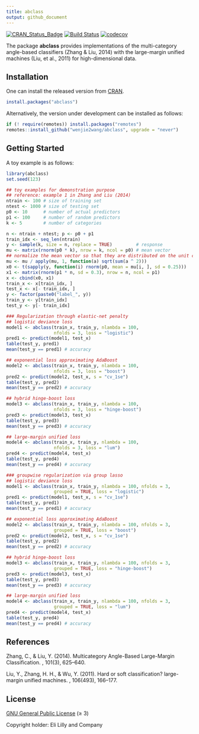 ```yaml
---
title: abclass
output: github_document
---
```


[![CRAN_Status_Badge](https://www.r-pkg.org/badges/version/abclass)](https://CRAN.R-project.org/package=abclass)
[![Build Status](https://github.com/wenjie2wang/abclass/workflows/R-CMD-check/badge.svg)](https://github.com/wenjie2wang/abclass/actions)
[![codecov](https://codecov.io/gh/wenjie2wang/abclass/branch/main/graph/badge.svg)](https://app.codecov.io/gh/wenjie2wang/abclass)


The package **abclass** provides implementations of the multi-category
angle-based classifiers (Zhang & Liu, 2014) with the large-margin unified
machines (Liu, et al., 2011) for high-dimensional data.

## Installation

One can install the released version from
[CRAN](https://CRAN.R-project.org/package=abclass).

``` r
install.packages("abclass")
```

Alternatively, the version under development can be installed as follows:

``` r
if (! require(remotes)) install.packages("remotes")
remotes::install_github("wenjie2wang/abclass", upgrade = "never")
```

## Getting Started

A toy example is as follows:

```r
library(abclass)
set.seed(123)

## toy examples for demonstration purpose
## reference: example 1 in Zhang and Liu (2014)
ntrain <- 100 # size of training set
ntest <- 1000 # size of testing set
p0 <- 10      # number of actual predictors
p1 <- 100     # number of random predictors
k <- 5        # number of categories

n <- ntrain + ntest; p <- p0 + p1
train_idx <- seq_len(ntrain)
y <- sample(k, size = n, replace = TRUE)         # response
mu <- matrix(rnorm(p0 * k), nrow = k, ncol = p0) # mean vector
## normalize the mean vector so that they are distributed on the unit circle
mu <- mu / apply(mu, 1, function(a) sqrt(sum(a ^ 2)))
x0 <- t(sapply(y, function(i) rnorm(p0, mean = mu[i, ], sd = 0.25)))
x1 <- matrix(rnorm(p1 * n, sd = 0.3), nrow = n, ncol = p1)
x <- cbind(x0, x1)
train_x <- x[train_idx, ]
test_x <- x[- train_idx, ]
y <- factor(paste0("label_", y))
train_y <- y[train_idx]
test_y <- y[- train_idx]

### Regularization through elastic-net penalty
## logistic deviance loss
model1 <- abclass(train_x, train_y, nlambda = 100,
                  nfolds = 3, loss = "logistic")
pred1 <- predict(model1, test_x)
table(test_y, pred1)
mean(test_y == pred1) # accuracy

## exponential loss approximating AdaBoost
model2 <- abclass(train_x, train_y, nlambda = 100,
                  nfolds = 3, loss = "boost")
pred2 <- predict(model2, test_x, s = "cv_1se")
table(test_y, pred2)
mean(test_y == pred2) # accuracy

## hybrid hinge-boost loss
model3 <- abclass(train_x, train_y, nlambda = 100,
                  nfolds = 3, loss = "hinge-boost")
pred3 <- predict(model3, test_x)
table(test_y, pred3)
mean(test_y == pred3) # accuracy

## large-margin unified loss
model4 <- abclass(train_x, train_y, nlambda = 100,
                  nfolds = 3, loss = "lum")
pred4 <- predict(model4, test_x)
table(test_y, pred4)
mean(test_y == pred4) # accuracy

### groupwise regularization via group lasso
## logistic deviance loss
model1 <- abclass(train_x, train_y, nlambda = 100, nfolds = 3,
                  grouped = TRUE, loss = "logistic")
pred1 <- predict(model1, test_x, s = "cv_1se")
table(test_y, pred1)
mean(test_y == pred1) # accuracy

## exponential loss approximating AdaBoost
model2 <- abclass(train_x, train_y, nlambda = 100, nfolds = 3,
                  grouped = TRUE, loss = "boost")
pred2 <- predict(model2, test_x, s = "cv_1se")
table(test_y, pred2)
mean(test_y == pred2) # accuracy

## hybrid hinge-boost loss
model3 <- abclass(train_x, train_y, nlambda = 100, nfolds = 3,
                  grouped = TRUE, loss = "hinge-boost")
pred3 <- predict(model3, test_x)
table(test_y, pred3)
mean(test_y == pred3) # accuracy

## large-margin unified loss
model4 <- abclass(train_x, train_y, nlambda = 100, nfolds = 3,
                  grouped = TRUE, loss = "lum")
pred4 <- predict(model4, test_x)
table(test_y, pred4)
mean(test_y == pred4) # accuracy
```

## References

Zhang, C., & Liu, Y. (2014). Multicategory Angle-Based Large-Margin
Classification. \emph{Biometrika}, 101(3), 625--640.

Liu, Y., Zhang, H. H., & Wu, Y. (2011). Hard or soft classification?
large-margin unified machines. \emph{Journal of the American Statistical
Association}, 106(493), 166--177.

## License

[GNU General Public License](https://www.gnu.org/licenses/) (≥ 3)

Copyright holder: Eli Lilly and Company
